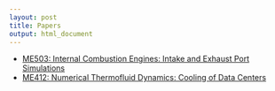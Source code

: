 ```yaml
---
layout: post
title: Papers
output: html_document
---
```


* [ME503: Internal Combustion Engines: Intake and Exhaust Port Simulations](/reports/me503_final_report.pdf)
* [ME412: Numerical Thermofluid Dynamics: Cooling of Data Centers](/reports/me412_final_report.pdf)
